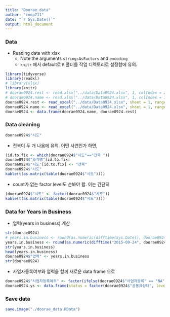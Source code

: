 ```yaml
---
title: "Doorae_data"
author: "coop711"
date: "`r Sys.Date()`"
output: html_document
---
```


### Data 

* Reading data with xlsx
     + Note the arguments `stringsAsFactors` and `encoding` 
     + `knitr` 에서 default로 `R` 폴더를 작업 디렉토리로 설정함에 유의.
     
```r
library(tidyverse)
library(readxl)
# library(xlsx)
library(knitr)
# doorae0924.rest <- read.xlsx("../data/Data0924.xlsx", 1, colIndex = 2:54, endRow = 98, stringsAsFactors = TRUE, encoding = "UTF-8")
# doorae0924.name <- read.xlsx("../data/Data0924.xlsx", 1, colIndex = 1, endRow = 98, stringsAsFactors = FALSE, encoding = "UTF-8")
doorae0924.rest <- read_excel("../data/Data0924.xlsx", sheet = 1, range = "B1:BB98")
doorae0924.name <- read_excel("../data/Data0924.xlsx", sheet = 1, range = "A1:A98")
doorae0924 <- data.frame(doorae0924.name, doorae0924.rest)
```

### Data cleaning

```r
doorae0924$"시도"
```

* 전북이 두 개 나옴에 유의. 어떤 사연인가 하면,

```r
(id.to.fix <- which(doorae0924$"시도"=="전북 "))
doorae0924$"조직명"[id.to.fix]
doorae0924$"시도"[id.to.fix] <- "전북"
doorae0924$"시도"
kable(t(as.matrix(table(doorae0924$"시도"))))
```

* count가 없는 factor level도 손봐야 함. 이는 간단히

```r
(doorae0924$"시도" <- factor(doorae0924$"시도"))
kable(t(as.matrix(table(doorae0924$"시도"))))
```

### Data for Years in Business

* 업력(years in business) 계산

```r
str(doorae0924)
# years.in.business <- round(as.numeric(difftime(Sys.Date(), doorae0924$"설립일", units = "days")) / 365, digits = 1)
years.in.business <- round(as.numeric(difftime("2015-09-24", doorae0924$"설립일", units = "days")) / 365, digits = 1)
str(years.in.business)
head(years.in.business)
doorae0924$"업력" <- years.in.business
str(doorae0924)
```

* 사업자등록여부와 업력을 함께 새로운 data frame 으로

```r
doorae0924$"사업자등록여부" <- factor(ifelse(doorae0924$"사업자등록" == "NA", "No", "Yes"), levels = c("Yes", "No"))
doorae0924.ys <- data.frame(status = factor(doorae0924$"공동체상태", levels = c("창업준비", "경영개선")), years = doorae0924$"업력")
```

### Save data

```r
save.image("./doorae_data.RData")
```                        